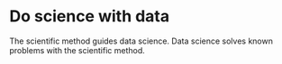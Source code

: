 # Do science with data

The scientific method guides data science. Data science solves known problems with the scientific method.
